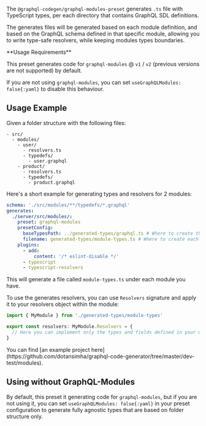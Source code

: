 

<PackageHeader/>

The `@graphql-codegen/graphql-modules-preset` generates `.ts` file with TypeScript types, per each directory that contains GraphQL SDL definitions.

The generates files will be generated based on each module definition, and based on the GraphQL schema defined in that specific module, allowing you to write type-safe resolvers, while keeping modules types boundaries.

<Callout type="warning" emoji="⚠️">
**Usage Requirements**

This preset generates code for `graphql-modules` @ `v1` / `v2` (previous versions are not supported) by default.

If you are not using `graphql-modules`, you can set `useGraphQLModules: false{:yaml}` to disable this behaviour.
</Callout>

## Usage Example

Given a folder structure with the following files:

```
- src/
  - modules/
    - user/
      - resolvers.ts
      - typedefs/
        - user.graphql
    - product/
      - resolvers.ts
      - typedefs/
        - product.graphql
```

Here's a short example for generating types and resolvers for 2 modules:

```yaml
schema: './src/modules/**/typedefs/*.graphql'
generates:
  ./server/src/modules/:
    preset: graphql-modules
    presetConfig:
      baseTypesPath: ../generated-types/graphql.ts # Where to create the complete schema types
      filename: generated-types/module-types.ts # Where to create each module types
    plugins:
      - add:
          content: '/* eslint-disable */'
      - typescript
      - typescript-resolvers
```

This will generate a file called `module-types.ts` under each module you have.

To use the generates resolvers, you can use `Resolvers` signature and apply it to your resolvers object within the module:

```ts filename="src/modules/user/resolvers.ts"
import { MyModule } from './generated-types/module-types'

export const resolvers: MyModule.Resolvers = {
  // Here you can implement only the types and fields defined in your module!
}
```

<Callout>
You can find [an example project here](https://github.com/dotansimha/graphql-code-generator/tree/master/dev-test/modules).
</Callout>

## Using without GraphQL-Modules

By default, this preset it generating code for `graphql-modules`, but if you are not using it, you can set `useGraphQLModules: false{:yaml}` in your preset configuration to generate fully agnostic types that are based on folder structure only.

<PackageApiDocs/>
